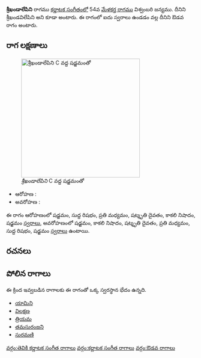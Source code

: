 {{Infobox ragam
	| name          	= శ్రీఖండాలేపిని
	| synonym	    	= శ్రీఖండవిలేపిని
	| mela          	= 
	| chakra        	= 
	| janaka        	= 
	| type          	= ఔడవ
	| arohanam      	= {{svaraC|S|R1|M2|D3|N3|S'}} 
	| avarohanam    	= {{svaraC|S'|N3|D3|M2|R1|S}}
	| jeeva         	=
	| chhaya        	=
	| nyasa         	=
	| vishesha      	= 
	| equivalent  		= 
}}
{{కర్ణాటక సంగీత రాగాలు}}
'''శ్రీఖండాలేపిని''' రాగము [[కర్ణాటక సంగీతం]]లో 54వ [[మేళకర్త రాగము]] విశ్వంబరి జన్యము. దీనిని శ్రీఖండవిలేపిని అని కూడా అంటారు. ఈ రాగంలో ఐదు స్వరాలు ఉండడం వల్ల దీనిని ఔడవ రాగం అంటారు.


==రాగ లక్షణాలు==
[[Image:shrikhandalepini_kb2wiki.png|thumb|right|316px|''శ్రీఖండాలేపిని'' C వద్ద షడ్జమంతో]]

* ఆరోహణ : {{svaraC|S|R1|M2|D3|N3|S'}} 
* అవరోహణ : {{svaraC|S'|N3|D3|M2|R1|S}}

ఈ రాగం ఆరోహణంలో షడ్జమం, సుద్ద  రిషభం, ప్రతి మధ్యమం, షట్శృతి దైవతం, కాకలి  నిషాదం, షడ్జమం [[స్వరాలు]], అవరోహణంలో షడ్జమం, కాకలి  నిషాదం, షట్శృతి దైవతం, ప్రతి మధ్యమం, సుద్ద  రిషభం, షడ్జమం [[స్వరాలు]] ఉంటాయి.

==రచనలు==



==పోలిన రాగాలు==
ఈ క్రింద ఇవ్వబడిన రాగాలకు ఈ రాగంతో ఒక్క స్వరస్థాన భేదం ఉన్నది.
* [[యామిని]]
* [[విలక్షణ]]
* [[త్రియమ]]
* [[తమసురంజని]]
* [[సురమణి]]



[[వర్గం:తెవికి కర్ణాటక సంగీత రాగాలు]]
[[వర్గం:కర్ణాటక సంగీత రాగాలు]]
[[వర్గం:ఔడవ రాగాలు]]